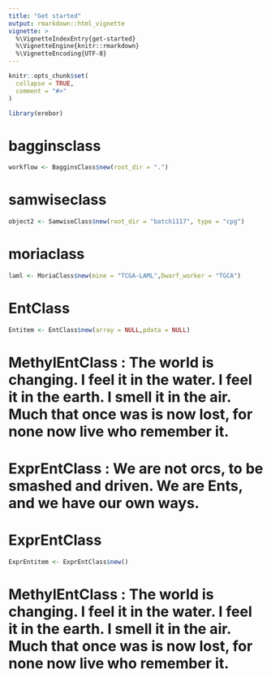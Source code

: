 ```yaml
---
title: "Get started"
output: rmarkdown::html_vignette
vignette: >
  %\VignetteIndexEntry{get-started}
  %\VignetteEngine{knitr::rmarkdown}
  %\VignetteEncoding{UTF-8}
---
```


```r
knitr::opts_chunk$set(
  collapse = TRUE,
  comment = "#>"
)
```

```r
library(erebor)
```

<!-- WARNING - This vignette is generated by {fusen} from dev/flat_first.Rmd: do not edit by hand -->

<!-- 
Run this 'development' chunk

Store every call to library() that you need to run chunks line by line, as in a classical Rmd for analysis
-->


<!--

# Description of your package

This will fill the description of your package.
Fill and run the content of this chunk, before anything else. 

Note: when you will use other flat templates, this part will be in a separate file. Do not be surprised!
--> 


# bagginsclass

    

  

```r
workflow <- BagginsClass$new(root_dir = ".")
```

  

  

# samwiseclass

    

  

```r
object2 <- SamwiseClass$new(root_dir = "batch1117", type = "cpg")
```

  

  

# moriaclass

    

  

```r
laml <- MoriaClass$new(mine = "TCGA-LAML",Dwarf_worker = "TGCA")
```

  

# EntClass

    

  

```r
Entitem <- EntClass$new(array = NULL,pdata = NULL)
```

  

  

# MethylEntClass : The world is changing. I feel it in the water. I feel it in the earth. I smell it in the air. Much that once was is now lost, for none now live who remember it.

# ExprEntClass : We are not orcs, to be smashed and driven. We are Ents, and we have our own ways.

# ExprEntClass

    

  

```r
ExprEntitem <- ExprEntClass$new()
```

  

# MethylEntClass : The world is changing. I feel it in the water. I feel it in the earth. I smell it in the air. Much that once was is now lost, for none now live who remember it.

<!-- 
- Verify your `"DESCRIPTION"` file has been updated
- Verify your function is in `"R/"` directory
- Verify your test is in `"tests/testthat/"` directory
- Verify this Rmd appears in `"vignettes/"` directory 
-->

